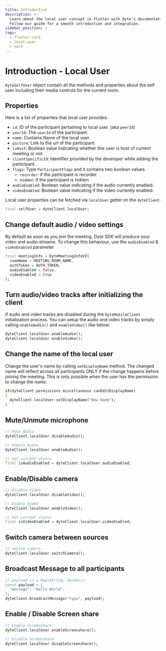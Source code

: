 ```yaml
---
title: Introduction
description: >-
  Learn about the local user concept in Flutter with Dyte's documentation.
  Follow our guide for a smooth introduction and integration.
sidebar_position: 1
tags:
  - flutter-core
  - local-user
  - self
---
```


# Introduction - Local User

`DyteSelfUser` object contain all the methods and properties about the self user including their
media controls for the current room.

## Properties

Here is a list of properties that local user provides:

- `id`: ID of the participant pertaining to local user. (aka `peerId`)
- `userId`: The `userId` of the participant.
- `name`: Contains Name of the local user.
- `picture`: Link to the url of the participant
- `isHost`: Boolean value indicating whether this user is host of current
  meeting or not.
- `clientSpecificId`: Identifier provided by the developer while adding the
  participant.
- `flags`: Type `ParticipantFlags` and it contains two boolean values
  - `recorder`: if the participant is recorder
  - `hidden`: if the participant is hidden
- `audioEnabled`: Boolean value indicating if the audio currently enabled.
- `videoEnabled`: Boolean value indicating if the video currently enabled.

Local user properties can be fetched via `localUser` getter on the `dyteClient`.

```dart
final selfUser = dyteClient.localUser;
```

## Change default audio / video settings

By default as soon as you join the meeting, Dyte SDK will produce your video and
audio streams. To change this behaviour, use the `audioEnabled` & `videoEnabled`
parameter

```dart {4,5}
final meetingInfo = DyteMeetingInfoV2(
  roomName = MEETING_ROOM_NAME,
  authToken = AUTH_TOKEN,
  audioEnabled = false,
  videoEnabled = true
);
```

## Turn audio/video tracks after initializing the client

If audio and video tracks are disabled during the `DyteMobileClient`
initialization process. You can setup the audio and video tracks by simply
calling `enableAudio()` and `enableVideo()` like below:

```dart
dyteClient.localUser.enableAudio();
dyteClient.localUser.enableVideo();
```

## Change the name of the local user

Change the user's name by calling `setDisplayName` method. The changed name will
reflect across all participants ONLY if the change happens before joining the
meeting. This is only possible when the user has the permission to change the name.

```dart
if(dyteClient.permissions.miscellaneous.canEditDisplayName)
{
  dyteClient.localUser.setDisplayName("New Name");
}
```

## Mute/Unmute microphone

```dart
// Mute Audio
dyteClient.localUser.disableAudio();

// Unmute Audio
dyteClient.localUser.enableAudio();

// Get current status
final isAudioEnabled = dyteClient.localUser.audioEnabled;
```

## Enable/Disable camera

```dart
// Disable Video
dyteClient.localUser.disableVideo();

// Enable Video
dyteClient.localUser.enableVideo();

// Get current status
final isVideoEnabled = dyteClient.localUser.videoEnabled;
```

## Switch camera between sources

```dart
// switch camera
dyteClient.localUser.switchCamera();
```

## Broadcast Message to all participants

```dart
// payload is a Map<String, dynamic>
const payload = {
  "message": "Hello World",
};
dyteClient.broadcastMessage("type", payload);
```

## Enable / Disable Screen share

```dart
// Enable Screenshare
dyteClient.localUser.enableScreenshare();

// Disable Screenshare
dyteClient.localUser.disableScreenshare();
```


<head>
  <title>Flutter Core Introduction</title>
</head>
